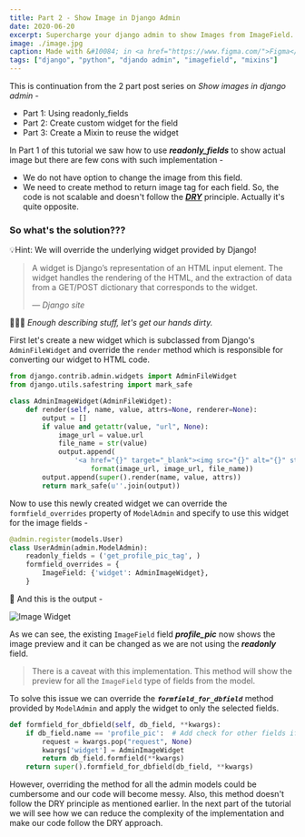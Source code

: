 ```yaml
---
title: Part 2 - Show Image in Django Admin
date: 2020-06-20
excerpt: Supercharge your django admin to show Images from ImageField. Use widgets provided by Django to show actual image preview in admin change form.
image: ./image.jpg
caption: Made with &#10084; in <a href="https://www.figma.com/">Figma</a>
tags: ["django", "python", "djando admin", "imagefield", "mixins"]
---
```


This is continuation from the 2 part post series on *Show images in django admin* -
- <Link to="/blog/part-1-show-images-in-django-admin">Part 1:</Link> Using readonly_fields <CheckMark />
- Part 2: Create custom widget for the field <CheckMark />
- Part 3: Create a Mixin to reuse the widget <CrossMark />

In Part 1 of this tutorial we saw how to use __*readonly_fields*__ to show actual image but there are few cons with such
implementation -
- We do not have option to change the image from this field.
- We need to create method to return image tag for each field. So, the code is not scalable and doesn't follow the
[__*DRY*__](https://en.wikipedia.org/wiki/Don%27t_repeat_yourself) principle. Actually it's quite opposite.

### So what's the solution???
&#128161;Hint: We will override the underlying widget provided by <Link to="https://docs.djangoproject.com/en/3.0/ref/forms/widgets/"> Django!</Link>

> A widget is Django’s representation of an HTML input element. The widget handles the rendering of the HTML, and the extraction of data from a GET/POST dictionary that corresponds to the widget.
>
> <cite>&mdash; <Link to="https://docs.djangoproject.com/en/3.0/ref/forms/widgets/">
Django site</Link></cite>

&#128296;&#128296;&#128296; *Enough describing stuff, let's get our hands dirty.*

First let's create a new widget which is subclassed from Django's `AdminFileWidget` and override the `render` method which
is responsible for converting our widget to HTML code.

```py
from django.contrib.admin.widgets import AdminFileWidget
from django.utils.safestring import mark_safe

class AdminImageWidget(AdminFileWidget):
    def render(self, name, value, attrs=None, renderer=None):
        output = []
        if value and getattr(value, "url", None):
            image_url = value.url
            file_name = str(value)
            output.append(
                '<a href="{}" target="_blank"><img src="{}" alt="{}" style="max-height: 200px;"/></a>'.
                    format(image_url, image_url, file_name))
        output.append(super().render(name, value, attrs))
        return mark_safe(u''.join(output))
```

Now to use this newly created widget we can override the `formfield_overrides` property of `ModelAdmin` and specify to
use this widget for the image fields -

```py
@admin.register(models.User)
class UserAdmin(admin.ModelAdmin):
    readonly_fields = ('get_profile_pic_tag', )
    formfield_overrides = {
        ImageField: {'widget': AdminImageWidget},
    }
```

&#128640; And this is the output -

![Image Widget](./image-widget.png)

As we can see, the existing `ImageField` field __*profile_pic*__ now shows the image preview and it can be changed as we
are not using the __*readonly*__ field.

> There is a caveat with this implementation. This method will show the preview for all the `ImageField` type of fields
from the model.

To solve this issue we can override the __*```formfield_for_dbfield```*__ method provided by ```ModelAdmin``` and apply
the widget to only the selected fields.

```py
def formfield_for_dbfield(self, db_field, **kwargs):
    if db_field.name == 'profile_pic':  # Add check for other fields if required
        request = kwargs.pop("request", None)
        kwargs['widget'] = AdminImageWidget
        return db_field.formfield(**kwargs)
    return super().formfield_for_dbfield(db_field, **kwargs)
```

However, overriding the method for all the admin models could be cumbersome and our code will become messy. Also,
 this method doesn't follow the DRY principle as mentioned earlier. In the next part of the tutorial we will see how we
 can reduce the complexity of the implementation and make our code follow the DRY approach.